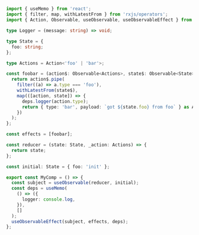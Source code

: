 
<Meta title="Observables" />

<Description markdown={readme} />

##

```ts
import { useMemo } from 'react';
import { filter, map, withLatestFrom } from 'rxjs/operators';
import { Action, Observable, useObservable, useObservableEffect } from '.';

type Logger = (message: string) => void;

type State = {
  foo: string;
};

type Actions = Action<'foo' | 'bar'>;

const foobar = (action$: Observable<Actions>, state$: Observable<State>, deps: { logger: Logger }) => {
  return action$.pipe(
    filter((a) => a.type === 'foo'),
    withLatestFrom(state$),
    map(([action, state]) => {
      deps.logger(action.type);
      return { type: 'bar', payload: `got ${state.foo} from foo` } as Actions;
    })
  );
};

const effects = [foobar];

const reducer = (state: State, _action: Actions) => {
  return state;
};

const initial: State = { foo: 'init' };

export const MyComp = () => {
  const subject = useObservable(reducer, initial);
  const deps = useMemo(
    () => ({
      logger: console.log,
    }),
    []
  );
  useObservableEffect(subject, effects, deps);
};

```